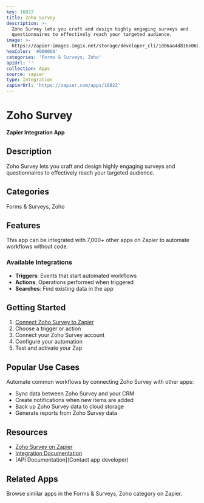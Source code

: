 ```yaml
---
key: 16822
title: Zoho Survey
description: >-
  Zoho Survey lets you craft and design highly engaging surveys and
  questionnaires to effectively reach your targeted audience.
image: >-
  https://zapier-images.imgix.net/storage/developer_cli/1d06aa4d816e06ba636debb1ec675958.png?auto=format%2Ccompress&ixlib=python-3.0.0&q=50
hexColor: '#000000'
categories: 'Forms & Surveys, Zoho'
apiUrl: ''
collection: Apps
source: zapier
type: Integration
zapierUrl: 'https://zapier.com/apps/16822'
---
```

# Zoho Survey

**Zapier Integration App**

## Description

Zoho Survey lets you craft and design highly engaging surveys and questionnaires to effectively reach your targeted audience.

## Categories

Forms & Surveys, Zoho

## Features

This app can be integrated with 7,000+ other apps on Zapier to automate workflows without code.

### Available Integrations

- **Triggers**: Events that start automated workflows
- **Actions**: Operations performed when triggered
- **Searches**: Find existing data in the app

## Getting Started

1. [Connect Zoho Survey to Zapier](https://zapier.com/apps/16822)
2. Choose a trigger or action
3. Connect your Zoho Survey account
4. Configure your automation
5. Test and activate your Zap

## Popular Use Cases

Automate common workflows by connecting Zoho Survey with other apps:

- Sync data between Zoho Survey and your CRM
- Create notifications when new items are added
- Back up Zoho Survey data to cloud storage
- Generate reports from Zoho Survey data

## Resources

- [Zoho Survey on Zapier](https://zapier.com/apps/16822)
- [Integration Documentation](https://zapier.com/apps/16822/integrations)
- [API Documentation](Contact app developer)

## Related Apps

Browse similar apps in the Forms & Surveys, Zoho category on Zapier.
